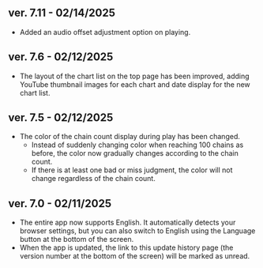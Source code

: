 
## ver. 7.11 - 02/14/2025

- Added an audio offset adjustment option on playing.

## ver. 7.6 - 02/12/2025

- The layout of the chart list on the top page has been improved, adding YouTube thumbnail images for each chart and date display for the new chart list.

## ver. 7.5 - 02/12/2025

- The color of the chain count display during play has been changed.
  - Instead of suddenly changing color when reaching 100 chains as before, the color now gradually changes according to the chain count.
  - If there is at least one bad or miss judgment, the color will not change regardless of the chain count.

## ver. 7.0 - 02/11/2025

- The entire app now supports English. It automatically detects your browser settings, but you can also switch to English using the <Translate className="inline-block align-middle" /> Language button at the bottom of the screen.
- When the app is updated, the link to this update history page (the version number at the bottom of the screen) will be marked as unread.
